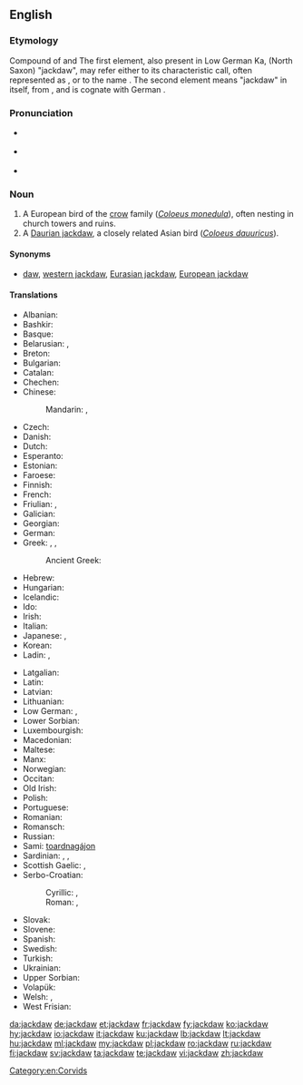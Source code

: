 ==English==
{{wikipedia}}

===Etymology===
Compound of {{term|jack}} and {{term|daw}} The first element, also present in Low German Ka{{term|Kajak|jak|lang=nds}}, (North Saxon) {{term|Jöker|lang=nds}} "jackdaw", may refer either to its characteristic call, often represented as {{term|tchak-tchak}}, or to the name {{term|Jack}}. The second element means "jackdaw" in itself, from {{etyl|ang|en}} {{term|dawe|dāƿe|lang=ang}}, and is cognate with German {{term|Dohle|lang=de}}.

===Pronunciation===
* {{a|UK}} {{IPA|/ˈdʒækˌdɔː/|lang=en}}
* {{a|GenAM}} {{IPA|/ˈdʒækˌdɔ/|lang=en}}
* {{hyphenation|jack|daw|lang=en}}

===Noun===
{{en-noun}}

# A European bird of the [[crow]] family (''[[Coloeus monedula]]''), often nesting in church towers and ruins. <!-- modified Webster 1913 definition -->
# A [[Daurian jackdaw]], a closely related Asian bird (''[[Coloeus dauuricus]]'').

====Synonyms====
* {{sense|Coloeus monedula}} [[daw]], [[western jackdaw]], [[Eurasian jackdaw]], [[European jackdaw]]

====Translations====
{{trans-top|''Coloeus monedula''}}
* Albanian: {{t|sq|galë|f}}
* Bashkir: {{t|ba|сәүкә|tr=säwkä|sc=Cyrl}}
* Basque: {{t|eu|bele txiki}}
* Belarusian: {{t|be|каўка|f|tr=káŭka|sc=Cyrl}}, {{t|be|галка|f|tr=hálka|sc=Cyrl}} 
* Breton: {{t|br|kavan-tour}}
* Bulgarian: {{t+|bg|чавка|f|tr=čávka}}
* Catalan: {{t|ca|gralla}}
* Chechen: {{t|ce|човка}}
* Chinese:
*: Mandarin: {{t|cmn|寒鴉|sc=Hani}}, {{t+|cmn|寒鸦|tr=hányā|sc=Hani}}
* Czech: {{t+|cs|kavka|f}}
* Danish: {{t+|da|allike|c}}
* Dutch: {{t+|nl|kauw|m}}
* Esperanto: {{t|eo|monedo}}
* Estonian: {{t|et|hakk}}
* Faroese: {{t|fo|rókur}}
* Finnish: {{t+|fi|naakka}}
* French: {{t+|fr|choucas|m}}
* Friulian: {{t|fur|cornete}}, {{t|fur|çore cenerine}}
* Galician: {{t|gl|gralla cereixeira}}
* Georgian: {{t|ka|ჭკა}}
* German: {{t+|de|Dohle|f}}
* Greek: {{t+|el|κάργια}}, {{t+|el|καρακάξα|f}}, {{t+|el|καλιακούδα|f}}
*: Ancient Greek: {{t|grc|κολοιός|m}}
* Hebrew: {{t|he|קאק|m|tr=ka'ák|sc=Hebr}}
* Hungarian: {{t+|hu|csóka}}
* Icelandic: {{t+|is|dvergkráka|f}}
* Ido: {{t+|io|chuvo}}
* Irish: {{t|ga|cág|m}}
* Italian: {{t+|it|taccola}}
* Japanese: {{t|ja|ニシコクマルガラス|tr=nishikokumarugarasu|sc=Jpan}}, {{t|ja|コクマルガラス|tr=kokumarugarasu|sc=Jpan}}
* Korean: {{t+|ko|갈까마귀|sc=Kore}}
* Ladin: {{t|lld|agacion}}, {{t|lld|cornacia}}
{{trans-mid}}
* Latgalian: {{t|ltg|čāguons|m}}
* Latin: {{t|la|monedula|f}}
* Latvian: {{t+|lv|kovārnis}}
* Lithuanian: {{t+|lt|kuosa}}
* Low German: {{t|nds|Dohl|f}}, {{t|nds|Krickelkreih|f}}
* Lower Sorbian: {{t|dsb|kawka|f}}
* Luxembourgish: {{t|lb|Steekueb|m}}
* Macedonian: {{t|mk|чавка|f|tr=čávka|sc=Cyrl}}
* Maltese: {{t|mt|ċawla|f}}
* Manx: {{t|gv|caaig doo-chassagh|m}}
* Norwegian: {{t+|no|kaie}}
* Occitan: {{t|oc|gralhon}}
* Old Irish: {{t|sga|caóc|f}}
* Polish: {{t+|pl|kawka|f}}
* Portuguese: {{t|pt|gralha de nuca cinzenta}}
* Romanian: {{t|ro|stăncuță|f}}
* Romansch: {{t|rm|tulaun (curnagl grisch)}}
* Russian: {{t+|ru|га́лка|f}}
* Sami: [[toardnagájon]]
* Sardinian: {{t|sc|tàccula}}, {{t|sc|carroga}}, {{t|sc|carroghedda}}
* Scottish Gaelic: {{t|gd|cadhag|f}}, {{t|gd|cathag|f}}
* Serbo-Croatian:
*: Cyrillic: {{t|sh|чавка|f}}, {{t|sh|чавче|f}} {{qualifier|diminutive form}}
*: Roman: {{t|sh|čavka|f}}, {{t|sh|čavče|f}} {{qualifier|diminutive form}}
* Slovak: {{t|sk|kavka|f}}
* Slovene: {{t+|sl|kavka|f}}
* Spanish: {{t+|es|grajilla|f}}
* Swedish: {{t+|sv|kaja}}
* Turkish: {{t+|tr|küçük karga}}
* Ukrainian: {{t+|uk|галка|f|tr=hálka}}
* Upper Sorbian: {{t|hsb|kawka|f}}
* Volapük: {{qualifier|♂♀ offspring}} {{t|vo|glügakrovül}}
* Welsh: {{t|cy|jac-y-do}}, {{t|cy|jac-do}}
* West Frisian: {{t|fy|ka}}
{{trans-bottom}}

{{trans-see|''Coloeus dauuricus''|Daurian jackdaw}}

[[Category:en:Corvids]]

[[da:jackdaw]]
[[de:jackdaw]]
[[et:jackdaw]]
[[fr:jackdaw]]
[[fy:jackdaw]]
[[ko:jackdaw]]
[[hy:jackdaw]]
[[io:jackdaw]]
[[it:jackdaw]]
[[ku:jackdaw]]
[[lb:jackdaw]]
[[lt:jackdaw]]
[[hu:jackdaw]]
[[ml:jackdaw]]
[[my:jackdaw]]
[[pl:jackdaw]]
[[ro:jackdaw]]
[[ru:jackdaw]]
[[fi:jackdaw]]
[[sv:jackdaw]]
[[ta:jackdaw]]
[[te:jackdaw]]
[[vi:jackdaw]]
[[zh:jackdaw]]